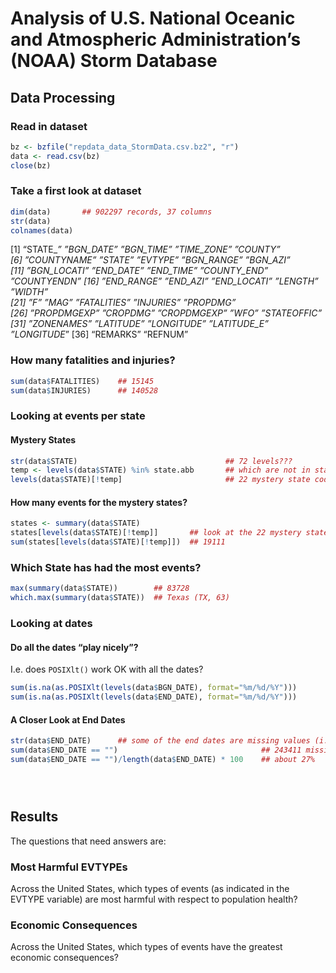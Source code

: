 # Analysis of U.S. National Oceanic and Atmospheric Administration's (NOAA) Storm Database

## Data Processing

### Read in dataset

```r
bz <- bzfile("repdata_data_StormData.csv.bz2", "r")
data <- read.csv(bz)
close(bz)
```

### Take a first look at dataset

```r
dim(data)       ## 902297 records, 37 columns
str(data)
colnames(data)
```

 [1] "STATE__"    "BGN_DATE"   "BGN_TIME"   "TIME_ZONE"  "COUNTY"    
 [6] "COUNTYNAME" "STATE"      "EVTYPE"     "BGN_RANGE"  "BGN_AZI"   
[11] "BGN_LOCATI" "END_DATE"   "END_TIME"   "COUNTY_END" "COUNTYENDN"
[16] "END_RANGE"  "END_AZI"    "END_LOCATI" "LENGTH"     "WIDTH"     
[21] "F"          "MAG"        "FATALITIES" "INJURIES"   "PROPDMG"   
[26] "PROPDMGEXP" "CROPDMG"    "CROPDMGEXP" "WFO"        "STATEOFFIC"
[31] "ZONENAMES"  "LATITUDE"   "LONGITUDE"  "LATITUDE_E" "LONGITUDE_"
[36] "REMARKS"    "REFNUM"    

### How many fatalities and injuries?

```r
sum(data$FATALITIES)    ## 15145
sum(data$INJURIES)      ## 140528
```

### Looking at events per state

#### Mystery States

```r
str(data$STATE)                                 ## 72 levels???
temp <- levels(data$STATE) %in% state.abb       ## which are not in state.abb?
levels(data$STATE)[!temp]                       ## 22 mystery state codes...
```
#### How many events for the mystery states?

```r
states <- summary(data$STATE)
states[levels(data$STATE)[!temp]]       ## look at the 22 mystery states
sum(states[levels(data$STATE)[!temp]])  ## 19111
```

### Which State has had the most events?

```r
max(summary(data$STATE))        ## 83728
which.max(summary(data$STATE))  ## Texas (TX, 63)
```

### Looking at dates

#### Do all the dates "play nicely"?

I.e. does `POSIXlt()` work OK with all the dates?

```r
sum(is.na(as.POSIXlt(levels(data$BGN_DATE), format="%m/%d/%Y")))        ## 0
sum(is.na(as.POSIXlt(levels(data$END_DATE), format="%m/%d/%Y")))        ## 1
```

#### A Closer Look at End Dates

```r
str(data$END_DATE)      ## some of the end dates are missing values (i.e. "")
sum(data$END_DATE == "")                                ## 243411 missing values
sum(data$END_DATE == "")/length(data$END_DATE) * 100    ## about 27%
```

```r
```

```r
```

```r
```

## Results

The questions that need answers are:

### Most Harmful EVTYPEs

Across the United States, which types of events (as indicated in the EVTYPE variable) are most harmful with respect to population health?

### Economic Consequences

Across the United States, which types of events have the greatest economic consequences?

